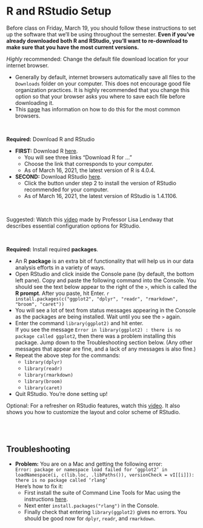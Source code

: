 # R and RStudio Setup {-}

Before class on Friday, March 19, you should follow these instructions to set up the software that we'll be using throughout the semester. **Even if you've already downloaded both R and RStudio, you'll want to re-download to make sure that you have the most current versions.**

*Highly* recommended: Change the default file download location for your internet browser.

- Generally by default, internet browsers automatically save all files to the `Downloads` folder on your computer. This does not encourage good file organization practices. It is highly recommended that you change this option so that your browser asks you where to save each file before downloading it.
- This [page](https://www.online-tech-tips.com/computer-tips/change-default-download-folder-location-on-any-web-browser/) has information on how to do this for the most common browsers.

<br>

**Required:** Download R and RStudio

- **FIRST:** Download R [here](http://lib.stat.cmu.edu/R/CRAN/).
    - You will see three links "Download R for ..."
    - Choose the link that corresponds to your computer.
    - As of March 16, 2021, the latest version of R is 4.0.4.
- **SECOND:** Download RStudio [here](https://rstudio.com/products/rstudio/download/#download).
    - Click the button under step 2 to install the version of RStudio recommended for your computer.
    - As of March 16, 2021, the latest version of RStudio is 1.4.1106.

<br>

Suggested: Watch this [video](https://www.youtube.com/watch?v=LJiRSPoe8r0) made by Professor Lisa Lendway that describes essential configuration options for RStudio.

<br>

**Required:** Install required **packages**.

- An R **package** is an extra bit of functionality that will help us in our data analysis efforts in a variety of ways.
- Open RStudio and click inside the Console pane (by default, the bottom left pane). Copy and paste the following command into the Console. You should see the text below appear to the right of the `> `, which is called the **R prompt**. After you paste, hit Enter.
    ```r
    install.packages(c("ggplot2", "dplyr", "readr", "rmarkdown", "broom", "caret"))
    ```
- You will see a lot of text from status messages appearing in the Console as the packages are being installed. Wait until you see the `> ` again.
- Enter the command `library(ggplot2)` and hit enter.    
    If you see the message `Error in library(ggplot2) : there is no package called ggplot2`, then there was a problem installing this package. Jump down to the Troubleshooting section below. (Any other messages that appear are fine, and a lack of any messages is also fine.)
- Repeat the above step for the commands:
    - `library(dplyr)`
    - `library(readr)`
    - `library(rmarkdown)`
    - `library(broom)`
    - `library(caret)`
- Quit RStudio. You're done setting up!

Optional: For a refresher on RStudio features, watch this [video](https://www.youtube.com/watch?v=HWnanydsBCs). It also shows you how to customize the layout and color scheme of RStudio.

<br><br>

## Troubleshooting {-}

- **Problem:** You are on a Mac and getting the following error:    
    ```
    Error: package or namespace load failed for ‘ggplot2’ in loadNamespace(i, c(lib.loc, .libPaths()), versionCheck = vI[[i]]):
     there is no package called ‘rlang’
    ```    
    Here's how to fix it:
    - First install the suite of Command Line Tools for Mac using the instructions [here](http://osxdaily.com/2014/02/12/install-command-line-tools-mac-os-x/).
    - Next enter `install.packages("rlang")` in the Console.
    - Finally check that entering `library(ggplot2)` gives no errors. You should be good now for `dplyr`, `readr`, and `rmarkdown`.

